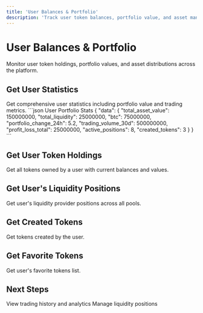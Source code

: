 ```yaml
---
title: 'User Balances & Portfolio'
description: 'Track user token balances, portfolio value, and asset management'
---
```


# User Balances & Portfolio

Monitor user token holdings, portfolio values, and asset distributions across the platform.

## Get User Statistics

<ParamField path="GET /user/{principal}/stats" type="endpoint">
Get comprehensive user statistics including portfolio value and trading metrics.
</ParamField>

<ResponseExample>
```json User Portfolio Stats
{
  "data": {
    "total_asset_value": 150000000,
    "total_liquidity": 25000000,
    "btc": 75000000,
    "portfolio_change_24h": 5.2,
    "trading_volume_30d": 500000000,
    "profit_loss_total": 25000000,
    "active_positions": 8,
    "created_tokens": 3
  }
}
```
</ResponseExample>

## Get User Token Holdings

<ParamField path="GET /user/{principal}/tokens" type="endpoint">
Get all tokens owned by a user with current balances and values.
</ParamField>

## Get User's Liquidity Positions

<ParamField path="GET /user/{principal}/liquidity" type="endpoint">
Get user's liquidity provider positions across all pools.
</ParamField>

## Get Created Tokens

<ParamField path="GET /user/{principal}/created" type="endpoint">
Get tokens created by the user.
</ParamField>

## Get Favorite Tokens

<ParamField path="GET /user/{principal}/token/favorites" type="endpoint">
Get user's favorite tokens list.
</ParamField>

## Next Steps

<CardGroup cols={2}>
<Card title="Trading Activity" icon="chart-line" href="/api/users/activity">
  View trading history and analytics
</Card>

<Card title="Liquidity Provision" icon="pool" href="/api/trading/liquidity">
  Manage liquidity positions
</Card>
</CardGroup> 